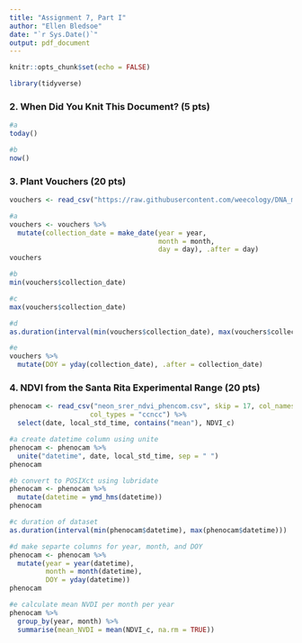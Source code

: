 ```yaml
---
title: "Assignment 7, Part I"
author: "Ellen Bledsoe"
date: "`r Sys.Date()`"
output: pdf_document
---
```


```r
knitr::opts_chunk$set(echo = FALSE)
```

```r
library(tidyverse)
```

### 2. When Did You Knit This Document? (5 pts)

```r
#a
today()

#b
now()
```

### 3. Plant Vouchers (20 pts)

```r
vouchers <- read_csv("https://raw.githubusercontent.com/weecology/DNA_metabarcoding/master/data/collection_data/plant_voucher_collection.csv")
```

```r
#a
vouchers <- vouchers %>% 
  mutate(collection_date = make_date(year = year,
                                     month = month,
                                     day = day), .after = day)
vouchers

#b
min(vouchers$collection_date)

#c
max(vouchers$collection_date)

#d
as.duration(interval(min(vouchers$collection_date), max(vouchers$collection_date)))

#e
vouchers %>% 
  mutate(DOY = yday(collection_date), .after = collection_date)
```

### 4. NDVI from the Santa Rita Experimental Range (20 pts)

```r
phenocam <- read_csv("neon_srer_ndvi_phencom.csv", skip = 17, col_names = TRUE, 
                    col_types = "ccncc") %>% 
  select(date, local_std_time, contains("mean"), NDVI_c)
```

```r
#a create datetime column using unite
phenocam <- phenocam %>% 
  unite("datetime", date, local_std_time, sep = " ")
phenocam

#b convert to POSIXct using lubridate
phenocam <- phenocam %>% 
  mutate(datetime = ymd_hms(datetime))
phenocam

#c duration of dataset
as.duration(interval(min(phenocam$datetime), max(phenocam$datetime)))

#d make separte columns for year, month, and DOY
phenocam <- phenocam %>% 
  mutate(year = year(datetime),
         month = month(datetime),
         DOY = yday(datetime))
phenocam

#e calculate mean NVDI per month per year
phenocam %>% 
  group_by(year, month) %>% 
  summarise(mean_NVDI = mean(NDVI_c, na.rm = TRUE))

```

